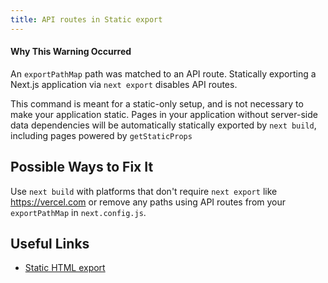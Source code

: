 ```yaml
---
title: API routes in Static export
---
```


#### Why This Warning Occurred

An `exportPathMap` path was matched to an API route. Statically exporting a Next.js application via `next export` disables API routes.

This command is meant for a static-only setup, and is not necessary to make your application static. Pages in your application without server-side data dependencies will be automatically statically exported by `next build`, including pages powered by `getStaticProps`

## Possible Ways to Fix It

Use `next build` with platforms that don't require `next export` like https://vercel.com or remove any paths using API routes from your `exportPathMap` in `next.config.js`.

## Useful Links

- [Static HTML export](/docs/pages/building-your-application/deploying/static-exports)
